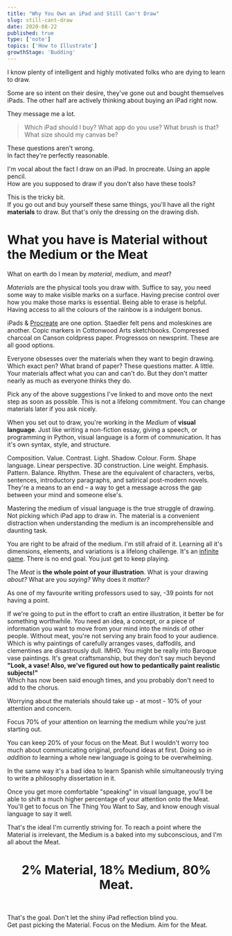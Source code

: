 ```yaml
---
title: "Why You Own an iPad and Still Can't Draw"
slug: still-cant-draw
date: 2020-08-22
published: true
type: ['note']
topics: ['How to Illustrate']
growthStage: 'Budding'
---
```


I know plenty of intelligent and highly motivated folks who are dying to learn to draw.

Some are so intent on their desire, they've gone out and bought themselves iPads. The other half are actively thinking about buying an iPad right now.

They message me a lot.

> Which iPad should I buy? What app do you use? What brush is that? What size should my canvas be?

These questions aren't wrong.  
In fact they're perfectly reasonable. 

I'm vocal about the fact I draw on an iPad. In procreate. Using an apple pencil.  
How are you supposed to draw if you don't also have these tools?

This is the tricky bit.  
If you go out and buy yourself these same things, you'll have all the right __materials__ to draw. But that's only the dressing on the drawing dish.

# What you have is **Material** without the **Medium** or the **Meat**

What on earth do I mean by _material_, _medium_, and _meat_?

<MMMSection sectionTitle='Materials'>

<p><i>Materials</i> are the physical tools you draw with. Suffice to say, you need some way to make visible marks on a surface. Having precise control over how you make those marks is essential. Being able to erase is helpful. Having access to all the colours of the rainbow is a indulgent bonus.

iPads & <a href="https://procreate.art/">Procreate</a> are one option. Staedler felt pens and moleskines are another. Copic markers in Cottonwood Arts sketchbooks. Compressed charcoal on Canson coldpress paper. Progressos on  newsprint. These are all good options.

Everyone obsesses over the materials when they want to begin drawing. Which exact pen? What brand of paper? These questions matter. A little. Your materials affect what you can and can't do. But they don't matter nearly as much as everyone thinks they do.

Pick any of the above suggestions I've linked to and move onto the next step as soon as possible. This is not a lifelong commitment. You can change materials later if you ask nicely.</p>

</MMMSection>

<MMMSection sectionTitle='Medium'>

When you set out to draw, you're working in the <i>Medium</i> of <b>visual language</b>. Just like writing a non-fiction essay, giving a speech, or programming in Python, visual language is a form of communication. It has it's own syntax, style, and structure.

Composition. Value. Contrast. Light. Shadow. Colour. Form. Shape language. Linear perspective. 3D construction. Line weight. Emphasis. Pattern. Balance. Rhythm. These are the equivalent of characters, verbs, sentences, introductory paragraphs, and satirical post-modern novels. They're a means to an end – a way to get a message across the gap between your mind and someone else's.

Mastering the medium of visual language is the true struggle of drawing. Not picking which iPad app to draw in. The material is a convenient distraction when understanding the medium is an incomprehensible and daunting task.

You are right to be afraid of the medium. I'm still afraid of it. Learning all it's dimensions, elements, and variations is a lifelong challenge. It's an [infinite game](/infinite-games). There is no end goal. You just get to keep playing. 

</MMMSection>

<MMMSection sectionTitle='Meat'>

The <i>Meat</i> is <b>the whole point of your illustration</b>. What is your drawing <i>about? </i> What are you <i>saying?</i> Why does it <i>matter?</i>

As one of my favourite writing professors used to say, -39 points for not having a point.

If we're going to put in the effort to craft an entire illustration, it better be for something worthwhile. You need an idea, a concept, or a piece of information you want to move from your mind into the minds of other people. Without meat, you're not serving any brain food to your audience. Which is why paintings of carefully arranges vases, daffodils, and clementines are disastrously dull. <Footnote idName={1}>IMHO. You might be really into Baroque vase paintings. It's great craftsmanship, but they don't say much beyond <b>"Look, a vase! Also, we've figured out how to pedantically paint realistic subjects!"</b><br /> Which has now been said enough times, and you probably don't need to add to the chorus.</Footnote>

</MMMSection>

Worrying about the materials should take up - at most - 10% of your attention and concern.

Focus 70% of your attention on learning the medium while you're just starting out.

You can keep 20% of your focus on the Meat. But I wouldn't worry too much about communicating original, profound ideas at first. Doing so _in addition to_ learning a whole new language is going to be overwhelming.

In the same way it's a bad idea to learn Spanish while simultaneously trying to write a philosophy dissertation in it.

Once you get more comfortable "speaking" in visual language, you'll be able to shift a much higher percentage of your attention onto the Meat. You'll get to focus on The Thing You Want to Say, and know enough visual language to say it well.

That's the ideal I'm currently striving for. To reach a point where the Material is irrelevant, the Medium is a baked into my subconscious, and I'm all about the Meat.

<Center>

# 2% Material, 18% Medium, 80% Meat.

</Center>

<br />

<p>That's the goal. Don't let the shiny iPad reflection blind you.<br/> 
Get past picking the Material. Focus on the Medium. Aim for the Meat.</p>